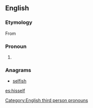 ==English==

===Etymology===
From {{etyl|enm|en}}

===Pronoun===
{{en-pron|plural|themselves}}

# {{context|nonstandard|now|_|chiefly|dialect}} {{form of|Variant form|himself}}

===Anagrams===
* [[selfish#English|selfish]]

[[Category:English third person pronouns]]

[[es:hisself]]